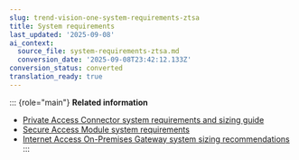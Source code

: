 ```yaml
---
slug: trend-vision-one-system-requirements-ztsa
title: System requirements
last_updated: '2025-09-08'
ai_context:
  source_file: system-requirements-ztsa.md
  conversion_date: '2025-09-08T23:42:12.133Z'
conversion_status: converted
translation_ready: true
---
```


::: {role="main"}
**Related information**

- [Private Access Connector system requirements and sizing guide](pa-connector-system-reqs.md "Find the minimum and recommended system requirements for Private Access Connector virtual appliance deployment.")
- [Secure Access Module system requirements](secure-access-module-sys-reqs.md "Find the minimum system requirements for the Secure Access Module deployment.")
- [Internet Access On-Premises Gateway system sizing recommendations](ia-gateway-system-sizing.md "View recommended system sizing information for use when deploying the Internet Access On-Premises Gateway.")
:::
